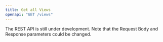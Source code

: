 ```yaml
---
title: Get all Views
openapi: "GET /views"
---
```


<Warning>

The REST API is still under development. Note that the Request Body and Response parameters could be changed.

</Warning>